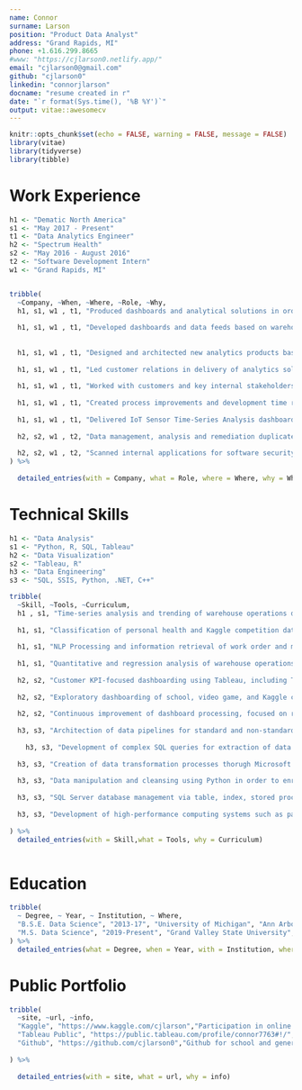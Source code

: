 ```yaml
---
name: Connor
surname: Larson
position: "Product Data Analyst"
address: "Grand Rapids, MI"
phone: +1.616.299.8665
#www: "https://cjlarson0.netlify.app/"
email: "cjlarson0@gmail.com"
github: "cjlarson0"
linkedin: "connorjlarson"
docname: "resume created in r"
date: "`r format(Sys.time(), '%B %Y')`"
output: vitae::awesomecv
---
```


```r
knitr::opts_chunk$set(echo = FALSE, warning = FALSE, message = FALSE)
library(vitae)
library(tidyverse)
library(tibble)
```

# Work Experience

```r

h1 <- "Dematic North America"
s1 <- "May 2017 - Present"
t1 <- "Data Analytics Engineer"
h2 <- "Spectrum Health"
s2 <- "May 2016 - August 2016"
t2 <- "Software Development Intern"
w1 <- "Grand Rapids, MI"


tribble(
  ~Company, ~When, ~Where, ~Role, ~Why,
  h1, s1, w1 , t1, "Produced dashboards and analytical solutions in order to support suggested improvements to customer warehouse systems with a focus on customer-facing projects, delivering process improvement based analytics solutions.",
  
  h1, s1, w1 , t1, "Developed dashboards and data feeds based on warehouse throughput and operator rates that analyze warehouse systems to determine if there are bottlenecks, system health failures, and other areas to provide recommendations for improvements of operations.",
  
  
  h1, s1, w1 , t1, "Designed and architected new analytics products based on industry-wide warehousing and equipment efficiency metrics.",
  
  h1, s1, w1 , t1, "Led customer relations in delivery of analytics solutions including training for use of solutions and iterative improvements based on customer feedback.",
  
  h1, s1, w1 , t1, "Worked with customers and key internal stakeholders to define, implement, and deliver solutions to solve new problems.",
  
  h1, s1, w1 , t1, "Created process improvements and development time reductions by standardizing data pipelines and solutions.",
  
  h1, s1, w1 , t1, "Delivered IoT Sensor Time-Series Analysis dashboarding and anomaly detection. Focused on finding anomalous sensors and sections of data for predictive maintenance.",
  
  h2, s2, w1 , t2, "Data management, analysis and remediation duplicates in healthcare provider databases. Looked for and determined if there were issues in databases or health care provider data.",
  
  h2, s2, w1 , t2, "Scanned internal applications for software security flaws and advised remedies to security issues"
) %>%
  
  detailed_entries(with = Company, what = Role, where = Where, why = Why, when = When)
```




# Technical Skills

```r

h1 <- "Data Analysis"
s1 <- "Python, R, SQL, Tableau"
h2 <- "Data Visualization"
s2 <- "Tableau, R"
h3 <- "Data Engineering"
s3 <- "SQL, SSIS, Python, .NET, C++"

tribble(
  ~Skill, ~Tools, ~Curriculum,
  h1 , s1, "Time-series analysis and trending of warehouse operations data in SQL and Tableau to create process improvements in the warehouse system", 
  
  h1, s1, "Classification of personal health and Kaggle competition data using SVM, Naive Bayes, Classification Trees, and Artificial Neural Networks in R and Python",
  
  h1, s1, "NLP Processing and information retrieval of work order and maintenance notes in Python to understand common maintenance issues and performance",
  
  h1, s1, "Quantitative and regression analysis of warehouse operations, game competition, Craiglist car sales, and housing sales data",
  
  h2, s2, "Customer KPI-focused dashboarding using Tableau, including Time-Series analysis and overall summary statistics developed with a focus on visualizing actionable data for warehouse improvements",
  
  h2, s2, "Exploratory dashboarding of school, video game, and Kaggle competition data using Tableau and R. Designed for information learning and exploratory data analysis",
  
  h2, s2, "Continuous improvement of dashboard processing, focused on real-time analytics and reducing processing time by offloading performance from data visualization engines",
  
  h3, s3, "Architection of data pipelines for standard and non-standard solutions based on customer needs and industry trends",
  
    h3, s3, "Development of complex SQL queries for extraction of data from multiple databases and aggregation for analysis",
  
  h3, s3, "Creation of data transformation processes thorugh Microsoft SQL Server Integration Services, .NET programming, and Powershell scripting",
  
  h3, s3, "Data manipulation and cleansing using Python in order to enrich data with feature engineering and duplicate reduction",
  
  h3, s3, "SQL Server database management via table, index, stored procedure, and view administration",
  
  h3, s3, "Development of high-performance computing systems such as parallel programming, GPU computing, clustered and cloud computing"
  
) %>%
  detailed_entries(with = Skill,what = Tools, why = Curriculum)



```




# Education

```r
tribble(
  ~ Degree, ~ Year, ~ Institution, ~ Where,
  "B.S.E. Data Science", "2013-17", "University of Michigan", "Ann Arbor, MI", 
  "M.S. Data Science", "2019-Present", "Grand Valley State University", "Grand Rapids, MI"
) %>% 
  detailed_entries(what = Degree, when = Year, with = Institution, where = Where)
```

# Public Portfolio

```r

tribble(
  ~site, ~url, ~info,
  "Kaggle", "https://www.kaggle.com/cjlarson","Participation in online data science competitions and analysis",
  "Tableau Public", "https://public.tableau.com/profile/connor7763#!/","Visualization of data of personal interest",
  "Github", "https://github.com/cjlarson0","Github for school and general side project work"
  
) %>%
  
  detailed_entries(with = site, what = url, why = info)
```
